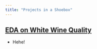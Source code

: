 ```yaml
---
title: "Projects in a Shoebox"
---
```


## [EDA on White Wine Quality](https://archidemi.github.io/whiteWine.html)

- Hehe!